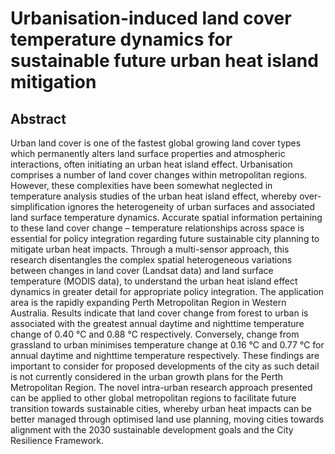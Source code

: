 # Urbanisation-induced land cover temperature dynamics for sustainable future urban heat island mitigation

## Abstract

Urban land cover is one of the fastest global growing land cover types which permanently alters land surface properties and atmospheric interactions, often initiating an urban heat island effect. Urbanisation comprises a number of land cover changes within metropolitan regions. However, these complexities have been somewhat neglected in temperature analysis studies of the urban heat island effect, whereby over-simplification ignores the heterogeneity of urban surfaces and associated land surface temperature dynamics. Accurate spatial information pertaining to these land cover change – temperature relationships across space is essential for policy integration regarding future sustainable city planning to mitigate urban heat impacts. Through a multi-sensor approach, this research disentangles the complex spatial heterogeneous variations between changes in land cover (Landsat data) and land surface temperature (MODIS data), to understand the urban heat island effect dynamics in greater detail for appropriate policy integration. The application area is the rapidly expanding Perth Metropolitan Region in Western Australia. Results indicate that land cover change from forest to urban is associated with the greatest annual daytime and nighttime temperature change of 0.40 °C and 0.88 °C respectively. Conversely, change from grassland to urban minimises temperature change at 0.16 °C and 0.77 °C for annual daytime and nighttime temperature respectively. These findings are important to consider for proposed developments of the city as such detail is not currently considered in the urban growth plans for the Perth Metropolitan Region. The novel intra-urban research approach presented can be applied to other global metropolitan regions to facilitate future transition towards sustainable cities, whereby urban heat impacts can be better managed through optimised land use planning, moving cities towards alignment with the 2030 sustainable development goals and the City Resilience Framework. 
